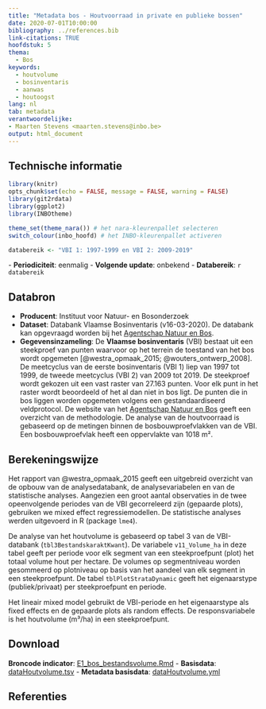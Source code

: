 ```yaml
---
title: "Metadata bos - Houtvoorraad in private en publieke bossen"
date: 2020-07-01T10:00:00
bibliography: ../references.bib
link-citations: TRUE
hoofdstuk: 5
thema:
  - Bos
keywords:
  - houtvolume
  - bosinventaris
  - aanwas
  - houtoogst
lang: nl
tab: metadata
verantwoordelijke:
- Maarten Stevens <maarten.stevens@inbo.be>
output: html_document
---
```

## Technische informatie

```r
library(knitr)
opts_chunk$set(echo = FALSE, message = FALSE, warning = FALSE)
library(git2rdata)
library(ggplot2)
library(INBOtheme)

theme_set(theme_nara()) # het nara-kleurenpallet selecteren
switch_colour(inbo_hoofd) # het INBO-kleurenpallet activeren
```

```r
databereik <- "VBI 1: 1997-1999 en VBI 2: 2009-2019"
```
\- **Periodiciteit**: eenmalig
\- **Volgende update**: onbekend
\- **Databereik**: `r databereik`

## Databron

- **Producent**: Instituut voor Natuur- en Bosonderzoek
- **Dataset**: Databank Vlaamse Bosinventaris (v16-03-2020). 
De databank kan opgevraagd worden bij het [Agentschap Natuur en Bos](https://www.natuurenbos.be/beleid-wetgeving/natuurbeheer/bosinventaris/contact).
- **Gegevensinzameling**: De **Vlaamse bosinventaris** (VBI) bestaat uit een steekproef van punten waarvoor op het terrein de toestand van het bos wordt opgemeten [@westra_opmaak_2015; @wouters_ontwerp_2008].
De meetcyclus van de eerste bosinventaris (VBI 1) liep van 1997 tot 1999, de tweede meetcyclus (VBI 2) van 2009 tot 2019.
De steekproef wordt gekozen uit een vast raster van 27.163 punten. 
Voor elk punt in het raster wordt beoordeeld of het al dan niet in bos ligt.
De punten die in bos liggen worden opgemeten volgens een gestandaardiseerd veldprotocol.
De website van het [Agentschap Natuur en Bos](https://www.natuurenbos.be/beleid-wetgeving/natuurbeheer/bosinventaris/hoe-gebeuren-de-metingen) geeft een overzicht van de methodologie.
De analyse van de houtvoorraad is gebaseerd op de metingen binnen de bosbouwproefvlakken van de VBI.
Een bosbouwproefvlak heeft een oppervlakte van 1018 m².

## Berekeningswijze

Het rapport van @westra_opmaak_2015 geeft een uitgebreid overzicht van de opbouw van de  analysedatabank, de analysevariabelen en van de statistische analyses. 
Aangezien een groot aantal observaties in de twee opeenvolgende periodes van de VBI gecorreleerd zijn (gepaarde plots), gebruiken we mixed effect regressiemodellen.
De statistische analyses werden uitgevoerd in R (package `lme4`). 

De analyse van het houtvolume is gebaseerd op tabel 3 van de VBI-databank (`tbl3BestandskaraktKwant`).
De variabele `v11_Volume_ha` in deze tabel geeft per periode voor elk segment van een steekproefpunt (plot) het totaal volume hout per hectare.
De volumes op segmentniveau worden gesommeerd op plotniveau op basis van het aandeel van elk segment in een steekproefpunt.
De tabel `tblPlotStrataDynamic` geeft het eigenaarstype (publiek/privaat) per steekproefpunt en periode.

Het lineair mixed model gebruikt de VBI-periode en het eigenaarstype als fixed effects en de gepaarde plots als random effects.
De responsvariabele is het houtvolume (m³/ha) in een steekproefpunt.

## Download

**Broncode indicator**: [E1_bos_bestandsvolume.Rmd](../e1_bos_bestandsvolume/e1_bos_bestandsvolume.Rmd)
- **Basisdata**: [dataHoutvolume.tsv](../e1_bos_bestandsvolume/datahoutvolume.tsv)
- **Metadata basisdata**: [dataHoutvolume.yml](../e1_bos_bestandsvolume/datahoutvolume.yml)

## Referenties
